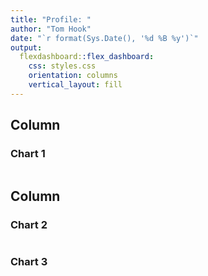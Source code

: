 ```yaml
---
title: "Profile: "
author: "Tom Hook"
date: "`r format(Sys.Date(), '%d %B %y')`"
output: 
  flexdashboard::flex_dashboard:
    css: styles.css
    orientation: columns
    vertical_layout: fill
---
```

    
Column 
-------------------------------------
    
### Chart 1
    
```r
```
   
Column {.tabset}
-------------------------------------
   
### Chart 2

```r
```   
 
### Chart 3
    
```r
```
